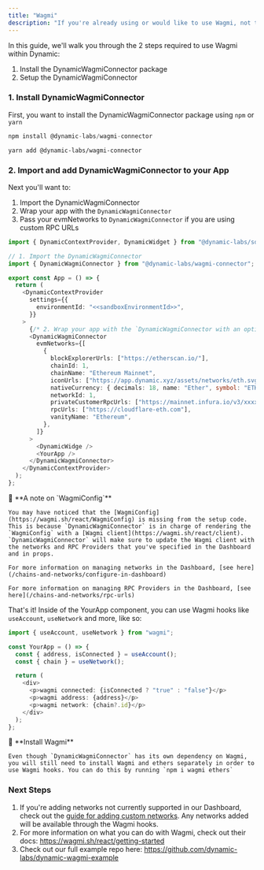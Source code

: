 ```yaml
---
title: "Wagmi"
description: "If you're already using or would like to use Wagmi, not to worry, because Dynamic works alongside Wagmi! This page describes a setup where your users interact with the Dynamic SDK for authentication, while using Wagmi hooks to interact with your users' wallets."
---
```


In this guide, we'll walk you through the 2 steps required to use Wagmi within Dynamic:

1. Install the DynamicWagmiConnector package
2. Setup the DynamicWagmiConnector

### 1. Install DynamicWagmiConnector

First, you want to install the DynamicWagmiConnector package using `npm` or `yarn`

<CodeGroup>

```typescript npm
npm install @dynamic-labs/wagmi-connector
```

```Text yarn
yarn add @dynamic-labs/wagmi-connector
```

</CodeGroup>

### 2. Import and add DynamicWagmiConnector to your App

Next you'll want to:

1. Import the DynamicWagmiConnector
2. Wrap your app with the `DynamicWagmiConnector`
3. Pass your evmNetworks to `DynamicWagmiConnector` if you are using custom RPC URLs

```typescript
import { DynamicContextProvider, DynamicWidget } from "@dynamic-labs/sdk-react";

// 1. Import the DynamicWagmiConnector
import { DynamicWagmiConnector } from "@dynamic-labs/wagmi-connector";

export const App = () => {
  return (
    <DynamicContextProvider
      settings={{
        environmentId: "<<sandboxEnvironmentId>>",
      }}
    >
      {/* 2. Wrap your app with the `DynamicWagmiConnector with an optional evmNetworks field` */}
      <DynamicWagmiConnector
        evmNetworks={[
          {
            blockExplorerUrls: ["https://etherscan.io/"],
            chainId: 1,
            chainName: "Ethereum Mainnet",
            iconUrls: ["https://app.dynamic.xyz/assets/networks/eth.svg"],
            nativeCurrency: { decimals: 18, name: "Ether", symbol: "ETH" },
            networkId: 1,
            privateCustomerRpcUrls: ["https://mainnet.infura.io/v3/xxxx"],
            rpcUrls: ["https://cloudflare-eth.com"],
            vanityName: "Ethereum",
          },
        ]}
      >
        <DynamicWidge />
        <YourApp />
      </DynamicWagmiConnector>
    </DynamicContextProvider>
  );
};
```

<Note>
    📘 **A note on `WagmiConfig`**

    You may have noticed that the [WagmiConfig](https://wagmi.sh/react/WagmiConfig) is missing from the setup code. This is because `DynamicWagmiConnector` is in charge of rendering the `WagmiConfig` with a [Wagmi client](https://wagmi.sh/react/client). `DynamicWagmiConnector` will make sure to update the Wagmi client with the networks and RPC Providers that you've specified in the Dashboard and in props.

    For more information on managing networks in the Dashboard, [see here](/chains-and-networks/configure-in-dashboard)

    For more information on managing RPC Providers in the Dashboard, [see here](/chains-and-networks/rpc-urls)

</Note>

That's it! Inside of the YourApp component, you can use Wagmi hooks like `useAccount`, `useNetwork` and more, like so:

```typescript
import { useAccount, useNetwork } from "wagmi";

const YourApp = () => {
  const { address, isConnected } = useAccount();
  const { chain } = useNetwork();

  return (
    <div>
      <p>wagmi connected: {isConnected ? "true" : "false"}</p>
      <p>wagmi address: {address}</p>
      <p>wagmi network: {chain?.id}</p>
    </div>
  );
};
```

<Note>
    📘 **Install Wagmi**

    Even though `DynamicWagmiConnector` has its own dependency on Wagmi, you will still need to install Wagmi and ethers separately in order to use Wagmi hooks. You can do this by running `npm i wagmi ethers`

</Note>

### Next Steps

1. If you're adding networks not currently supported in our Dashboard, check out the [guide for adding custom networks](/chains-and-networks/custom-networks). Any networks added will be available through the Wagmi hooks.
2. For more information on what you can do with Wagmi, check out their docs: https://wagmi.sh/react/getting-started
3. Check out our full example repo here: https://github.com/dynamic-labs/dynamic-wagmi-example

